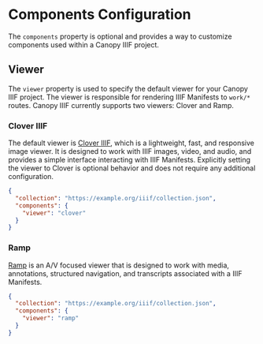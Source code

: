# Components Configuration

The `components` property is optional and provides a way to customize components used within a Canopy IIIF project.

## Viewer

The `viewer` property is used to specify the default viewer for your Canopy IIIF project. The viewer is responsible for rendering IIIF Manifests to `work/*` routes. Canopy IIIF currently supports two viewers: Clover and Ramp.

### Clover IIIF

The default viewer is [Clover IIIF](https://samvera-labs.github.io/clover-iiif/), which is a lightweight, fast, and responsive image viewer. It is designed to work with IIIF images, video, and audio, and provides a simple interface interacting with IIIF Manifests. Explicitly setting the viewer to Clover is optional behavior and does not require any additional configuration.

```json filename="config/canopy.json" copy {3-5}
{
  "collection": "https://example.org/iiif/collection.json",
  "components": {
    "viewer": "clover"
  }
}
```

### Ramp

[Ramp](https://ramp.avalonmediasystem.org/) is an A/V focused viewer that is designed to work with media, annotations, structured navigation, and transcripts associated with a IIIF Manifests.

```json filename="config/canopy.json" copy {3-5}
{
  "collection": "https://example.org/iiif/collection.json",
  "components": {
    "viewer": "ramp"
  }
}
```
